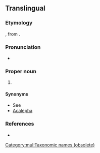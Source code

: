 {{also|acalephae}}
==Translingual==

===Etymology===
{{etyl|NL.|mul}}, from {{etyl|grc|mul}} {{term|sc=polytonic|ἀκαλήφη||tr=akalēphē|stinging nettle|lang=grc}}.

===Pronunciation===
* {{a|US}} {{IPA|/ˌæk.əˈli.fi/|lang=mul}}

===Proper noun===
{{taxoninfl}}

# {{context|obsolete|lang=mul}} {{taxon|group|phylum|Coelenterata|including the {{l/en|medusae}} or {{l/en|jellyfishes}}, and {{l/en|hydroids}}; so called from the {{l/en|stinging}} power they possess}}

====Synonyms====
* See {{projectlink|wikipedia|Sea nettle}}
* [[Acalepha]]

===References===
* {{R:OneLook|acalephae}}


[[Category:mul:Taxonomic names (obsolete)]]